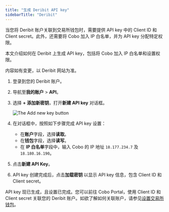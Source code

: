 ```yaml
---
title: "生成 Deribit API key"
sidebarTitle: "Deribit"
---
```


当您将 Deribit 账户关联到交易所钱包时，需要提供 API key 中的 Client ID 和 Client secret。此外，还需要将 Cobo 加入 IP 白名单，并为 API key 分配特定权限。

本文介绍如何在 Deribit 上生成 API key，包括将 Cobo 加入 IP 白名单和设置权限。

<Note>内容如有变更，以 Deribit 网站为准。</Note>

1. 登录到您的 Deribit 账户。
2. 导航至**我的账户** > **API**。
3. 选择 **+ 添加新密钥**，打开**新建 API key** 对话框。

    <img src="/en/images/exchange-wallet/deribit.png" className="screenshot_full_screen" alt="The Add new key button" />

4. 在对话框中，按照如下步骤完成 API key 设置：

    - 在**账户**字段，选择**读取**。
    - 在**钱包**字段，选择**读写**。
    - 在 **IP 白名单**字段中，输入 Cobo 的 IP 地址 `18.177.234.7` 及 `18.180.16.190`。
5. 点击**新建 API Key**。
8. API key 创建完成后，点击**加载密钥** 以显示 API key 信息，包含 Client ID 和 Client secret。

API key 现已生成，且设置已完成。您可以前往 Cobo Portal，使用 Client ID 和 Client secret 关联您的 Deribit 账户。如欲了解如何关联账户，请参见[设置交易所钱包](/cn/portal/exchange-wallets/set-up)。 
